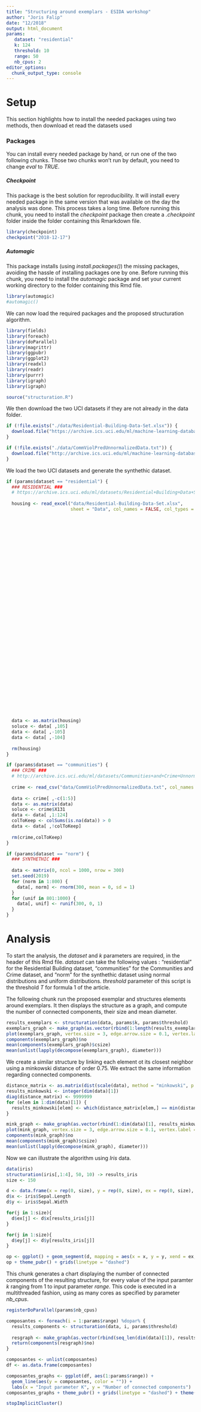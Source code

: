 ```yaml
---
title: "Structuring around exemplars - ESIDA workshop"
author: "Joris Falip"
date: "12/2018"
output: html_document
params:
   dataset: "residential"
   k: 124
   threshold: 10
   range: 50
   nb_cpus: 2
editor_options: 
  chunk_output_type: console
---
```


# Setup

This section highlights how to install the needed packages using two methods, then download et read the datasets used

### Packages

You can install every needed package by hand, or run one of the two following chunks. Those two chunks won't run by default, you need to change _eval_ to _TRUE_.

##### Checkpoint

This package is the best solution for reproducibility. It will install every needed package in the same version that was available on the day the analysis was done. This process takes a long time.
Before running this chunk, you need to install the _checkpoint_ package then create a _.checkpoint_ folder inside the folder containing this Rmarkdown file.

```r
library(checkpoint)
checkpoint("2018-12-17")
```

##### Automagic

This package installs (using _install.packages()_) the missing packages, avoiding the hassle of installing packages one by one.
Before running this chunk, you need to install the _automagic_ package and set your current working directory to the folder containing this Rmd file.

```r
library(automagic)
#automagic()
```

We can now load the required packages and the proposed structuration algorithm.

```r
library(fields)
library(foreach)
library(doParallel)
library(magrittr)
library(ggpubr)
library(ggplot2)
library(readxl)
library(readr)
library(purrr)
library(igraph)
library(igraph)

source("structuration.R")
```

We then download the two UCI datasets if they are not already in the data folder.

```r
if (!file.exists("./data/Residential-Building-Data-Set.xlsx")) {
  download.file("https://archive.ics.uci.edu/ml/machine-learning-databases/00437/Residential-Building-Data-Set.xlsx", "./data/Residential-Building-Data-Set.xlsx")
}

if (!file.exists("./data/CommViolPredUnnormalizedData.txt")) {
  download.file("http://archive.ics.uci.edu/ml/machine-learning-databases/00211/CommViolPredUnnormalizedData.txt", "./data/CommViolPredUnnormalizedData.txt")
}
```

We load the two UCI datasets and generate the synthethic dataset.

```r
if (params$dataset == "residential") {
  ### RESIDENTIAL ###
  # https://archive.ics.uci.edu/ml/datasets/Residential+Building+Data+Set
  
  housing <- read_excel("data/Residential-Building-Data-Set.xlsx", 
                        sheet = "Data", col_names = FALSE, col_types = c("blank", 
                                                                         "blank", "blank", "blank", "numeric", 
                                                                         "numeric", "numeric", "numeric", 
                                                                         "numeric", "numeric", "numeric", 
                                                                         "numeric", "numeric", "numeric", 
                                                                         "numeric", "numeric", "numeric", 
                                                                         "numeric", "numeric", "numeric", 
                                                                         "numeric", "numeric", "numeric", 
                                                                         "numeric", "numeric", "numeric", 
                                                                         "numeric", "numeric", "numeric", 
                                                                         "numeric", "numeric", "numeric", 
                                                                         "numeric", "numeric", "numeric", 
                                                                         "numeric", "numeric", "numeric", 
                                                                         "numeric", "numeric", "numeric", 
                                                                         "numeric", "numeric", "numeric", 
                                                                         "numeric", "numeric", "numeric", 
                                                                         "numeric", "numeric", "numeric", 
                                                                         "numeric", "numeric", "numeric", 
                                                                         "numeric", "numeric", "numeric", 
                                                                         "numeric", "numeric", "numeric", 
                                                                         "numeric", "numeric", "numeric", 
                                                                         "numeric", "numeric", "numeric", 
                                                                         "numeric", "numeric", "numeric", 
                                                                         "numeric", "numeric", "numeric", 
                                                                         "numeric", "numeric", "numeric", 
                                                                         "numeric", "numeric", "numeric", 
                                                                         "numeric", "numeric", "numeric", 
                                                                         "numeric", "numeric", "numeric", 
                                                                         "numeric", "numeric", "numeric", 
                                                                         "numeric", "numeric", "numeric", 
                                                                         "numeric", "numeric", "numeric", 
                                                                         "numeric", "numeric", "numeric", 
                                                                         "numeric", "numeric", "numeric", 
                                                                         "numeric", "numeric", "numeric", 
                                                                         "numeric", "numeric", "numeric", 
                                                                         "numeric", "numeric", "numeric", 
                                                                         "numeric", "numeric"), skip = 2)
  
  data <- as.matrix(housing)
  soluce <- data[ ,105]
  data <- data[ ,-105]
  data <- data[ ,-104]
  
  rm(housing)
}

if (params$dataset == "communities") {
  ### CRIME ###
  # http://archive.ics.uci.edu/ml/datasets/Communities+and+Crime+Unnormalized
  
  crime <- read_csv("data/CommViolPredUnnormalizedData.txt", col_names = FALSE, na = "?")
  
  data <- crime[ ,-c(1:5)]
  data <- as.matrix(data)
  soluce <- crime$X131
  data <- data[ ,1:124]
  colToKeep <- colSums(is.na(data)) > 0
  data <- data[ ,!colToKeep]
  
  rm(crime,colToKeep)
}

if (params$dataset == "norm") {
  ### SYNTHETHIC ###
  
  data <- matrix(0, ncol = 1000, nrow = 300)
  set.seed(2019)
  for (norm in 1:800) {
    data[, norm] <- rnorm(300, mean = 0, sd = 1)
  }
  for (unif in 801:1000) {
    data[, unif] <- runif(300, 0, 1)
  }
}
```

# Analysis

To start the analysis, the _dataset_ and _k_ parameters are required, in the header of this Rmd file.
_dataset_ can take the following values : "residential" for the Residential Building dataset, "communities" for the Communities and Crime dataset, and "norm" for the synthethic dataset using normal distributions and uniform distributions.
_threshold_ parameter of this script is the threshold _T_ for formula 1 of the article.

The following chunk run the proposed exemplar and structures elements around exemplars. It then displays the structure as a graph, and compute the number of connected components, their size and mean diameter.

```r
results_exemplars <- structuration(data, params$k, params$threshold)
exemplars_graph <- make_graph(as.vector(rbind(1:length(results_exemplars), results_exemplars)))
plot(exemplars_graph, vertex.size = 3, edge.arrow.size = 0.1, vertex.label = "")
components(exemplars_graph)$no
mean(components(exemplars_graph)$csize)
mean(unlist(lapply(decompose(exemplars_graph), diameter)))
```

We create a similar structure by linking each element ot its closest neighbor using a minkowski distance of order 0.75. We extract the same information regarding connected components.

```r
distance_matrix <- as.matrix(dist(scale(data), method = "minkowski", p = 0.75))
results_minkowski <- integer(dim(data)[1])
diag(distance_matrix) <- 9999999
for (elem in 1:dim(data)[1]) {
  results_minkowski[elem] <- which(distance_matrix[elem,] == min(distance_matrix[elem,]))
}

mink_graph <- make_graph(as.vector(rbind(1:dim(data)[1], results_minkowski)))
plot(mink_graph, vertex.size = 3, edge.arrow.size = 0.1, vertex.label = "")
components(mink_graph)$no
mean(components(mink_graph)$csize)
mean(unlist(lapply(decompose(mink_graph), diameter)))
```

Now we can illustrate the algorithm using _Iris_ data.

```r
data(iris)
structuration(iris[,1:4], 50, 10) -> results_iris
size <- 150

d <- data.frame(x = rep(0, size), y = rep(0, size), ex = rep(0, size), ey = rep(0, size))
d$x <- iris$Sepal.Length
d$y <- iris$Sepal.Width

for(j in 1:size){
  d$ex[j] <- d$x[results_iris[j]]
}

for(j in 1:size){
  d$ey[j] <- d$y[results_iris[j]]
}

op <- ggplot() + geom_segment(d, mapping = aes(x = x, y = y, xend = ex, yend = ey)) + geom_point(iris, mapping = aes(x = Sepal.Length, y = Sepal.Width, color = Species)) + labs(x = "Sepal Length", y = "Sepal Width")
op + theme_pubr() + grids(linetype = "dashed")
```

This chunk generates a chart displaying the number of connected components of the resulting structure, for every value of the input paramter _k_ ranging from 1 to input parameter _range_. This code is executed in a multithreaded fashion, using as many cores as specified by parameter *nb_cpus*.

```r
registerDoParallel(params$nb_cpus)

composantes <- foreach(i = 1:params$range) %dopar% {
  results_components <- structuration(data, i, params$threshold)
  
  resgraph <- make_graph(as.vector(rbind(seq_len(dim(data)[1]), results_components)))
  return(components(resgraph)$no)
}

composantes <- unlist(composantes)
df <- as.data.frame(composantes)

composantes_graphs <- ggplot(df, aes(1:params$range)) + 
  geom_line(aes(y = composantes, color = "")) +
  labs(x = "Input parameter K", y = "Number of connected components")
composantes_graphs + theme_pubr() + grids(linetype = "dashed") + theme(legend.position = "none")

stopImplicitCluster()
```